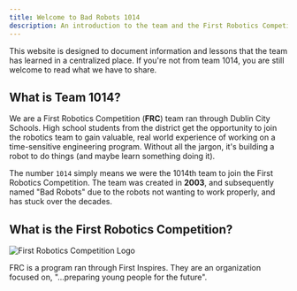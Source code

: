 ```yaml
---
title: Welcome to Bad Robots 1014
description: An introduction to the team and the First Robotics Competition
---
```


This website is designed to document information and lessons that the team has learned in a centralized place.
If you're not from team 1014, you are still welcome to read what we have to share.

## What is Team 1014?

We are a First Robotics Competition (**FRC**) team ran through Dublin City Schools. High school students from the district
get the opportunity to join the robotics team to gain valuable, real world experience of working on a time-sensitive engineering program.
Without all the jargon, it's building a robot to do things (and maybe learn something doing it).

The number `1014` simply means we were the 1014th team to join the First Robotics Competition. The team was created in **2003**,
and subsequently named "Bad Robots" due to the robots not wanting to work properly, and has stuck over the decades.

## What is the First Robotics Competition?

![First Robotics Competition Logo](../../assets/FIRSTRobotics_dark.png)

FRC is a program ran through First Inspires. They are an organization focused
on, "...preparing young people for the future".
